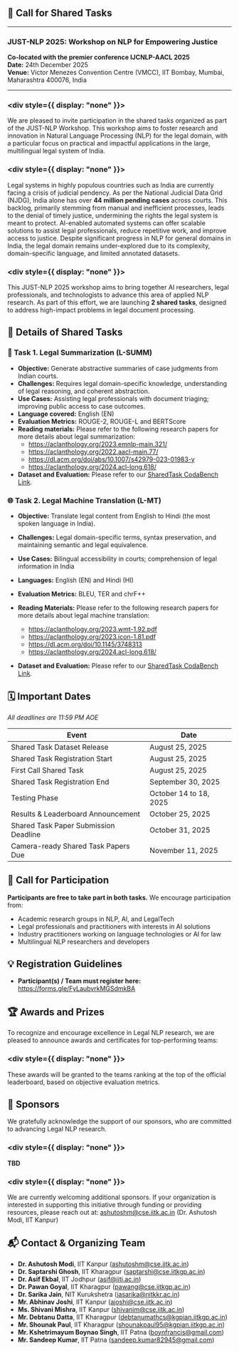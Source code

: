 ## 📢 Call for Shared Tasks

---

### JUST-NLP 2025: Workshop on NLP for Empowering Justice

**Co-located with the premier conference IJCNLP-AACL 2025**  
**Date:** 24th December 2025  
**Venue:** Victor Menezes Convention Centre (VMCC), IIT Bombay, Mumbai, Maharashtra 400076, India

---
### <div style={{ display: "none" }}></div>

We are pleased to invite participation in the shared tasks organized as part of the JUST-NLP Workshop. This workshop aims to foster research and innovation in Natural Language Processing (NLP) for the legal domain, with a particular focus on practical and impactful applications in the large, multilingual legal system of India.

### <div style={{ display: "none" }}></div>
Legal systems in highly populous countries such as India are currently facing a crisis of judicial pendency. As per the National Judicial Data Grid (NJDG), India alone has over **44 million pending cases** across courts. This backlog, primarily stemming from manual and inefficient processes, leads to the denial of timely justice, undermining the rights the legal system is meant to protect. AI-enabled automated systems can offer scalable solutions to assist legal professionals, reduce repetitive work, and improve access to justice. Despite significant progress in NLP for general domains in India, the legal domain remains under-explored due to its complexity, domain-specific language, and limited annotated datasets.

### <div style={{ display: "none" }}></div>
This JUST-NLP 2025 workshop aims to bring together AI researchers, legal professionals, and technologists to advance this area of applied NLP research. As part of this effort, we are launching **2 shared tasks**, designed to address high-impact problems in legal document processing.


## 🧠 Details of Shared Tasks


### 📝 Task 1. Legal Summarization (L-SUMM)

- **Objective:** Generate abstractive summaries of case judgments from Indian courts.
- **Challenges:** Requires legal domain-specific knowledge, understanding of legal reasoning, and coherent abstraction.
- **Use Cases:** Assisting legal professionals with document triaging; improving public access to case outcomes.
- **Language covered:** English (EN)
- **Evaluation Metrics:** ROUGE-2, ROUGE-L and BERTScore
- **Reading materials:** Please refer to the following research papers for more details about legal summarization:
  - https://aclanthology.org/2023.emnlp-main.321/
  - https://aclanthology.org/2022.aacl-main.77/
  - https://dl.acm.org/doi/abs/10.1007/s42979-023-01983-y
  - https://aclanthology.org/2024.acl-long.618/
- **Dataset and Evaluation:** Please refer to our [SharedTask CodaBench Link](https://www.codabench.org/competitions/10326/).


### 🌐 Task 2. Legal Machine Translation (L-MT)

- **Objective:** Translate legal content from English to Hindi (the most spoken language in India).
- **Challenges:** Legal domain-specific terms, syntax preservation, and maintaining semantic and legal equivalence.
- **Use Cases:** Bilingual accessibility in courts; comprehension of legal information in India
- **Languages:** English (EN) and Hindi (HI)
- **Evaluation Metrics:** BLEU, TER and chrF++
- **Reading Materials:** Please refer to the following research papers for more details about legal machine translation:
  - https://aclanthology.org/2023.wmt-1.92.pdf
  - https://aclanthology.org/2023.icon-1.81.pdf
  - https://dl.acm.org/doi/10.1145/3748313
  - https://aclanthology.org/2024.acl-long.618/

- **Dataset and Evaluation:** Please refer to our [SharedTask CodaBench Link](https://www.codabench.org/competitions/10351/).


## 🗓 Important Dates

_All deadlines are 11:59 PM AOE_

| Event                                   | Date                       |
|------------------------------------------|----------------------------|
| Shared Task Dataset Release              | August 25, 2025            |
| Shared Task Registration Start           | August 25, 2025            |
| First Call Shared Task                   | August 25, 2025            |
| Shared Task Registration End             | September 30, 2025         |
| Testing Phase                            | October 14 to 18, 2025     |
| Results & Leaderboard Announcement       | October 25, 2025           |
| Shared Task Paper Submission Deadline    | October 31, 2025           |
| Camera-ready Shared Task Papers Due      | November 11, 2025          |



## 👥 Call for Participation

**Participants are free to take part in both tasks.** We encourage participation from:

- Academic research groups in NLP, AI, and LegalTech
- Legal professionals and practitioners with interests in AI solutions
- Industry practitioners working on language technologies or AI for law
- Multilingual NLP researchers and developers


## 💡 Registration Guidelines

- **Participant(s) / Team must register here:** https://forms.gle/FyLaubvrkMGSdmkBA



## 🏆 Awards and Prizes

To recognize and encourage excellence in Legal NLP research, we are pleased to announce awards and certificates for top-performing teams:

### <div style={{ display: "none" }}></div>
These awards will be granted to the teams ranking at the top of the official leaderboard, based on objective evaluation metrics.



## 🤝 Sponsors

We gratefully acknowledge the support of our sponsors, who are committed to advancing Legal NLP research.

### <div style={{ display: "none" }}></div>
**TBD**

### <div style={{ display: "none" }}></div>
We are currently welcoming additional sponsors. If your organization is interested in supporting this initiative through funding or providing resources, please reach out at:  [ashutoshm@cse.iitk.ac.in](mailto:ashutoshm@cse.iitk.ac.in) (Dr. Ashutosh Modi, IIT Kanpur)



## 📬 Contact & Organizing Team

- **Dr. Ashutosh Modi**, IIT Kanpur ([ashutoshm@cse.iitk.ac.in](mailto:ashutoshm@cse.iitk.ac.in))
- **Dr. Saptarshi Ghosh**, IIT Kharagpur ([saptarshi@cse.iitkgp.ac.in](mailto:saptarshi@cse.iitkgp.ac.in))
- **Dr. Asif Ekbal**, IIT Jodhpur ([asif@iitj.ac.in](mailto:asif@iitj.ac.in))
- **Dr. Pawan Goyal**, IIT Kharagpur ([pawang@cse.iitkgp.ac.in](mailto:pawang@cse.iitkgp.ac.in))
- **Dr. Sarika Jain**, NIT Kurukshetra ([jasarika@nitkkr.ac.in](mailto:jasarika@nitkkr.ac.in))
- **Mr. Abhinav Joshi**, IIT Kanpur ([ajoshi@cse.iitk.ac.in](mailto:ajoshi@cse.iitk.ac.in))
- **Ms. Shivani Mishra**, IIT Kanpur ([shivanim@cse.iitk.ac.in](mailto:shivanim@cse.iitk.ac.in))
- **Mr. Debtanu Datta**, IIT Kharagpur ([debtanumathcs@kgpian.iitkgp.ac.in](mailto:debtanumathcs@kgpian.iitkgp.ac.in))
- **Mr. Shounak Paul**, IIT Kharagpur ([shounakpaul95@kgpian.iitkgp.ac.in](mailto:shounakpaul95@kgpian.iitkgp.ac.in))
- **Mr. Kshetrimayum Boynao Singh**, IIT Patna ([boynfrancis@gmail.com](mailto:boynfrancis@gmail.com))
- **Mr. Sandeep Kumar**, IIT Patna ([sandeep.kumar82945@gmail.com](mailto:sandeep.kumar82945@gmail.com))

